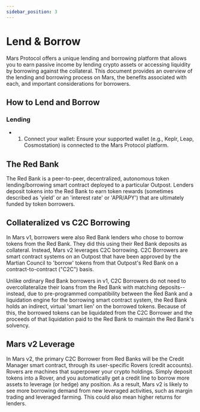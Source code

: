 ```yaml
---
sidebar_position: 3
---
```




# Lend & Borrow

Mars Protocol offers a unique lending and borrowing platform that allows you to earn passive income by lending crypto assets or accessing liquidity by borrowing against the collateral. This document provides an overview of the lending and borrowing process on Mars, the benefits associated with each, and important considerations for borrowers.

## How to Lend and Borrow

### Lending

- 1. Connect your wallet: Ensure your supported wallet (e.g., Keplr, Leap, Cosmostation) is connected to the Mars Protocol platform.


## The Red Bank 

The Red Bank is a peer-to-peer, decentralized, autonomous token lending/borrowing smart contract deployed to a particular Outpost. Lenders deposit tokens into the Red Bank to earn token rewards (sometimes described as 'yield' or an 'interest rate' or 'APR/APY') that are ultimately funded by token borrowers.

## Collateralized vs C2C Borrowing

In Mars v1, borrowers were also Red Bank lenders who chose to borrow tokens from the Red Bank. They did this using their Red Bank deposits as collateral. Instead, Mars v2 leverages C2C borrowing. C2C Borrowers are smart contract systems on an Outpost that have been approved by the Martian Council to 'borrow' tokens from that Outpost's Red Bank on a contract-to-contract ("C2C") basis. 

Unlike ordinary Red Bank borrowers in v1, C2C Borrowers do not need to overcollateralize their loans from the Red Bank with matching deposits--instead, due to pre-programmed compatibility between the Red Bank and a liquidation engine for the borrowing smart contract system, the Red Bank holds an indirect, virtual 'smart lien' on the borrowed tokens. Because of this, the borrowed tokens can be liquidated from the C2C Borrower and the proceeds of that liquidation paid to the Red Bank to maintain the Red Bank's solvency.

## Mars v2 Leverage 

In Mars v2, the primary C2C Borrower from Red Banks will be the Credit Manager smart contract, through its user-specific Rovers (credit accounts). Rovers are machines that superpower your crypto holdings. Simply deposit tokens into a Rover, and you automatically get a credit line to borrow more assets to leverage (or hedge) any position. As a result, Mars v2 is likely to see more borrowing demand from new leveraged activities, such as margin trading and leveraged farming. This could also mean higher returns for lenders. 
